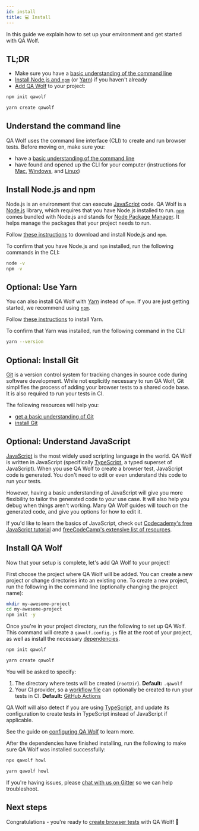 ```yaml
---
id: install
title: 💻 Install
---
```



In this guide we explain how to set up your environment and get started with QA Wolf.

## TL;DR

- Make sure you have a [basic understanding of the command line](#understand-the-command-line)
- [Install Node.js and `npm`](#install-nodejs-and-npm) (or [Yarn](#optional-use-yarn)) if you haven't already
- [Add QA Wolf](#install-qa-wolf) to your project:

<PackageManagerTabs>	
<TabItem value='npm'>


```bash
npm init qawolf
```

</TabItem>
<TabItem value='yarn'>

```bash
yarn create qawolf
```

</TabItem>
</PackageManagerTabs>

## Understand the command line

QA Wolf uses the command line interface (CLI) to create and run browser tests. Before moving on, make sure you:

- have a [basic understanding of the command line](https://guide.freecodecamp.org/linux/the-command-prompt)
- have found and opened up the CLI for your computer (instructions for [Mac](https://www.idownloadblog.com/2019/04/19/ways-open-terminal-mac/), [Windows](https://www.lifewire.com/how-to-open-command-prompt-2618089), and [Linux](https://www.howtogeek.com/140679/beginner-geek-how-to-start-using-the-linux-terminal/))

## Install Node.js and npm

Node.js is an environment that can execute [JavaScript](https://www.javascript.com/) code. QA Wolf is a [Node.js](https://nodejs.org/en/) library, which requires that you have Node.js installed to run. [`npm`](https://www.npmjs.com/) comes bundled with Node.js and stands for [Node Package Manager](https://www.npmjs.com/). It helps manage the packages that your project needs to run.

Follow [these instructions](https://docs.npmjs.com/downloading-and-installing-node-js-and-npm) to download and install Node.js and `npm`.

To confirm that you have Node.js and `npm` installed, run the following commands in the CLI:

```bash
node -v
npm -v
```

## Optional: Use Yarn

You can also install QA Wolf with [Yarn](https://yarnpkg.com) instead of `npm`. If you are just getting started, we recommend using [`npm`](#install-nodejs-and-npm).

Follow [these instructions](https://yarnpkg.com/getting-started/install) to install Yarn.

To confirm that Yarn was installed, run the following command in the CLI:

```bash
yarn --version
```

## Optional: Install Git

[Git](https://git-scm.com/) is a version control system for tracking changes in source code during software development. While not explicitly necessary to run QA Wolf, Git simplifies the process of adding your browser tests to a shared code base. It is also required to run your tests in CI.

The following resources will help you:

- [get a basic understanding of Git](https://guide.freecodecamp.org/git)
- [install Git](https://git-scm.com/book/en/v2/Getting-Started-Installing-Git)

## Optional: Understand JavaScript

[JavaScript](https://www.javascript.com/) is the most widely used scripting language in the world. QA Wolf is written in JavaScript (specifically [TypeScript](https://www.typescriptlang.org), a typed superset of JavaScript). When you use QA Wolf to create a browser test, JavaScript code is generated. You don't need to edit or even understand this code to run your tests.

However, having a basic understanding of JavaScript will give you more flexibility to tailor the generated code to your use case. It will also help you debug when things aren't working. Many QA Wolf guides will touch on the generated code, and give you options for how to edit it.

If you'd like to learn the basics of JavaScript, check out [Codecademy's free JavaScript tutorial](https://www.codecademy.com/learn/introduction-to-javascript) and [freeCodeCamp's extensive list of resources](https://guide.freecodecamp.org/javascript/additional-javascript-resources).

## Install QA Wolf

Now that your setup is complete, let's add QA Wolf to your project!

First choose the project where QA Wolf will be added. You can create a new project or change directories into an existing one. To create a new project, run the following in the command line (optionally changing the project name):

```bash
mkdir my-awesome-project
cd my-awesome-project
npm init -y
```

Once you're in your project directory, run the following to set up QA Wolf. This command will create a `qawolf.config.js` file at the root of your project, as well as install the necessary [dependencies](https://docs.npmjs.com/specifying-dependencies-and-devdependencies-in-a-package-json-file).

<PackageManagerTabs>	
<TabItem value='npm'>


```bash
npm init qawolf
```

</TabItem>
<TabItem value='yarn'>

```bash
yarn create qawolf
```

</TabItem>
</PackageManagerTabs>

You will be asked to specify:

1.  The directory where tests will be created (`rootDir`). **Default:** `.qawolf`
2.  Your CI provider, so a [workflow file](run_tests_in_ci#create-workflow-file) can optionally be created to run your tests in CI. **Default:** [GitHub Actions](https://github.com/features/actions)

QA Wolf will also detect if you are using [TypeScript](https://www.typescriptlang.org), and update its configuration to create tests in TypeScript instead of JavaScript if applicable.

See the guide on [configuring QA Wolf](configure_qa_wolf) to learn more.

After the dependencies have finished installing, run the following to make sure QA Wolf was installed successfully:

<PackageManagerTabs>	
<TabItem value='npm'>


```bash
npx qawolf howl
```

</TabItem>
<TabItem value='yarn'>

```bash
yarn qawolf howl
```

</TabItem>
</PackageManagerTabs>


If you're having issues, please [chat with us on Gitter](https://gitter.im/qawolf/community) so we can help troubleshoot.

## Next steps

Congratulations - you're ready to [create browser tests](create_a_test) with QA Wolf! 🎉
